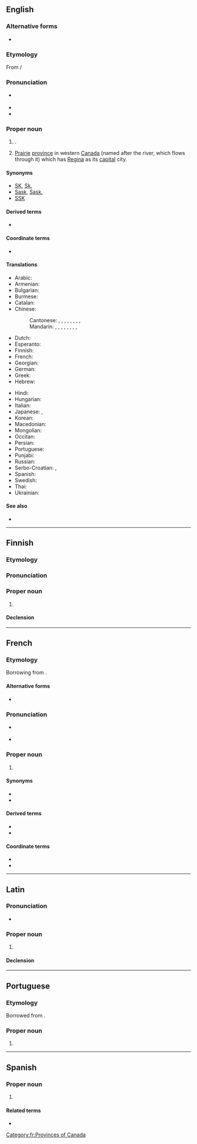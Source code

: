 ==English==
{{wikipedia}}

===Alternative forms===
* {{l|en|Saskatchouan}} {{q|the river}}

===Etymology===
From {{der|en|cr|ᑭᓯᐢᑳᒋᐘᓂ ᓰᐱᕀ||swift-flowing river}}/{{m|cr|kisiskāciwani-sīpiy}}

===Pronunciation===
* {{a|UK|US}} {{IPA|en|/sə.ˈskætʃ.əˌwɑːn/|/sə.ˈskætʃ.ə.wən/}}
* {{audio|en|Saskatchewan.ogg|Audio (CAN)}}
* {{audio|en|En-ca-Saskatchewan.ogg|Audio (CAN)}}

===Proper noun===
{{en-proper noun}}

# {{place|en|river|c/Canada}}.
# [[prairie|Prairie]] [[province]] in western [[Canada]] (named after the river, which flows through it) which has [[Regina]] as its [[capital]] city.

====Synonyms====
* [[SK]], [[Sk.]]
* [[Sask]], [[Sask.]]
* [[SSK]]

====Derived terms====
* {{l|en|Saskatchewanian}}

====Coordinate terms====
* {{l|fr|Fransaskois}}

====Translations====
{{trans-top|Province in western Canada}}
* Arabic: {{t|ar|سَاسْكَاتْشُوَان|m|tr=saskatšuwān}}
* Armenian: {{t|hy|Սասկաչեւան}}
* Bulgarian: {{t|bg|Саска́чеван|m}}
* Burmese: {{t|my|ဆက်စကက်ချီဝမ်နယ်}}
* Catalan: {{t|ca|Saskatchewan}}
* Chinese:
*: Cantonese: {{t|yue|沙斯卡寸旺|tr=saa1 si1 kaa1 cun3 wong6}}, {{t|yue|沙士加芝灣}}, {{t|yue|沙士加芝湾|tr=saa1 si3 gaa1 zi1 waan1}}, {{t|yue|沙斯卡川|tr=saa1 si1 kaa1 cyun1}}, {{t|yue|薩斯喀徹溫}}, {{t|yue|萨斯喀彻温|tr=saat3 si1 kaa3 cit3 wan1}}, {{t|yue|沙省|tr=saa1 saang2}} {{qualifier|short form}}, {{t|yue|薩省}}, {{t|yue|萨省|tr=saat3 saang2}} {{qualifier|short form}}
*: Mandarin: {{t+|cmn|薩斯喀徹溫}}, {{t+|cmn|萨斯喀彻温|tr=Sàsīkāchèwēn}}, {{t|cmn|薩克其萬}}, {{t|cmn|萨克其万|tr=Sàkèqíwàn}}, {{t|cmn|沙斯卡寸旺|tr=Shāsīkǎcùnwàng}}, {{t|cmn|沙斯卡川|tr=Shāsīkǎchuān}}, {{t|cmn|薩省}}, {{t|cmn|萨省|tr=Sà Shěng}} {{qualifier|short form}}, {{t|cmn|沙省|tr=Shā Shěng}} {{qualifier|short form}}
* Dutch: {{t|nl|Saskatchewan}}
* Esperanto: {{t|eo|Saskaĉevano}}
* Finnish: {{t+|fi|Saskatchewan}}
* French: {{t+|fr|Saskatchewan|f}}
* Georgian: {{t|ka|სასკაჩევანი}}
* German: {{t+|de|Saskatchewan|n}}
* Greek: {{t|el|Σασκάτσουαν}}
* Hebrew: {{t|he|ססקצ'ואן}}
{{trans-mid}}
* Hindi: {{t|hi|सास्काचेवान}}
* Hungarian: {{t+|hu|Saskatchewan}}
* Italian: {{t+|it|Saskatchewan|m}}
* Japanese: {{t|ja|サスカチュワン|tr=Sasukachuwan}}, {{t|ja|サスカチュワン州|tr=Sasukachuwan-shū}}
* Korean: {{t|ko|^서스캐처원}}
* Macedonian: {{t|mk|Саска́чеван|m}}
* Mongolian: {{t|mn|Саскачеван}}
* Occitan: {{t|oc|Saskatchewan|m}}
* Persian: {{t|fa|ساسکاچوان|tr=sâskâčuân}}
* Portuguese: {{t|pt|Saskatchewan|m}}
* Punjabi: {{t-needed|pa}}
* Russian: {{t+|ru|Саска́чеван|m}}
* Serbo-Croatian: {{t|sh|Саскачеван|m|sc=Cyrl}}, {{t|sh|Saskatchewan|m}}
* Spanish: {{t|es|Saskatchewan|m}}
* Swedish: {{t+|sv|Saskatchewan|n}}
* Thai: {{t|th|รัฐซัสแคตเชวัน|tr=rát sátkaecheerwaan}}
* Ukrainian: {{t|uk|Саска́чеван|m}}
{{trans-bottom}}

====See also====
* {{l|en|Appendix:Place names in Saskatchewan}}

{{topics|en|Provinces of Canada}}

----

==Finnish==

===Etymology===
{{bor|fi|en|Saskatchewan}}

===Pronunciation===
{{fi-pronunciation|saskatševan}}

===Proper noun===
{{fi-proper noun}}

# {{place|fi|province|c/Canada|t1=Saskatchewan}}

====Declension====
{{fi-decl-risti|Saskatchewan|||a|i=0|n=sg}}

----

==French==

===Etymology===
Borrowing from {{bor|fr|cr|kisiskāciwani-sīpiy|t=swift-flowing river}}.

====Alternative forms====
* {{l|fr|Saskatchouan}}

===Pronunciation===
* {{a|Quebec}} {{IPA|fr|/saskatʃəwan/}}
* {{rhymes|fr|an}}

===Proper noun===
{{fr-proper noun|f}}

# {{l|en|Saskatchewan}}

====Synonyms====
* {{l|fr|Sask.}}
* {{l|fr|SK}}

====Derived terms====
* {{l|fr|Saskatchewanais}}
* {{l|fr|saskatchewanais}}

====Coordinate terms====
* {{l|fr|Fransaskois}}
* {{l|fr|fransaskois}}

[[Category:fr:Provinces of Canada]]

----

==Latin==
{{wikipedia|lang=la}}

===Pronunciation===
* {{la-IPA|Saskatchewan}}

===Proper noun===
{{la-proper noun|Saskatchewan<3.loc>|g=f}}

# {{lb|la|New Latin}} {{l|en|Saskatchewan}}

====Declension====
{{la-ndecl|Saskatchewan<3.loc>}}

{{cln|la|terms spelled with K|terms spelled with W}}
{{C|la|Canada}}

----

==Portuguese==

===Etymology===
Borrowed from {{bor|pt|en|Saskatchewan}}.

===Proper noun===
{{pt-proper noun|m}}

# {{place|pt|province|c/Canada|t1=Saskatchewan}}

----

==Spanish==
{{wikipedia|lang=es}}

===Proper noun===
{{es-proper noun|f}}

# {{place|es|province|c/Canada|t=Saskatchewan}}

====Related terms====
* {{l|es|saskatchewaniano}}

{{C|es|Demonyms}}
